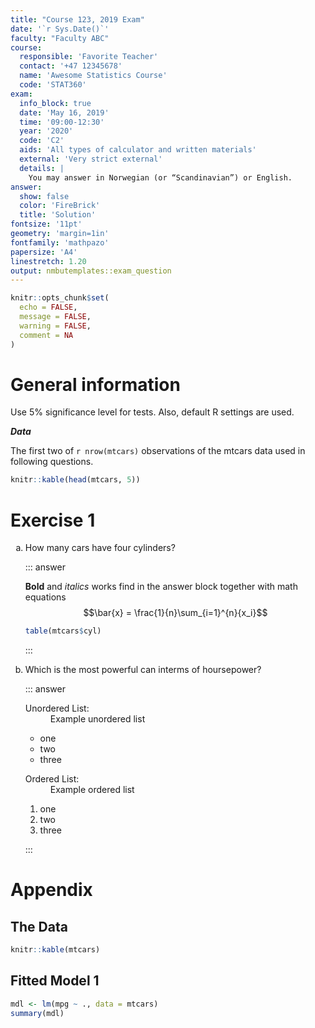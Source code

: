 ```yaml
---
title: "Course 123, 2019 Exam"
date: '`r Sys.Date()`'
faculty: "Faculty ABC"
course:
  responsible: 'Favorite Teacher'
  contact: '+47 12345678'
  name: 'Awesome Statistics Course'
  code: 'STAT360'
exam:
  info_block: true
  date: 'May 16, 2019'
  time: '09:00-12:30'
  year: '2020'
  code: 'C2'
  aids: 'All types of calculator and written materials'
  external: 'Very strict external'
  details: |
    You may answer in Norwegian (or “Scandinavian”) or English.
answer:
  show: false
  color: 'FireBrick'
  title: 'Solution'
fontsize: '11pt'
geometry: 'margin=1in'
fontfamily: 'mathpazo'
papersize: 'A4'
linestretch: 1.20
output: nmbutemplates::exam_question
---
```


```r
knitr::opts_chunk$set(
  echo = FALSE,
  message = FALSE,
  warning = FALSE,
  comment = NA
)
```

# General information

Use 5% significance level for tests. Also, default R settings are used.

***Data***

The first two of `r nrow(mtcars)` observations of the mtcars data used in following questions.

```r
knitr::kable(head(mtcars, 5))
```

# Exercise 1

a) How many cars have four cylinders?
  
    ::: answer
  
    **Bold** and _italics_ works find in the answer block together with math equations
    $$\bar{x} = \frac{1}{n}\sum_{i=1}^{n}{x_i}$$
        
    ```r
    table(mtcars$cyl)
    ```
    
    :::
    
b) Which is the most powerful can interms of hoursepower?
    
    ::: answer
    
    Unordered List:
    : Example unordered list
      
      - one
      - two
      - three
    
    Ordered List:
    : Example ordered list
      
      1. one
      1. two
      1. three
      
    :::

# Appendix

## The Data
```r
knitr::kable(mtcars)
```

## Fitted Model 1
```r
mdl <- lm(mpg ~ ., data = mtcars)
summary(mdl)
```

